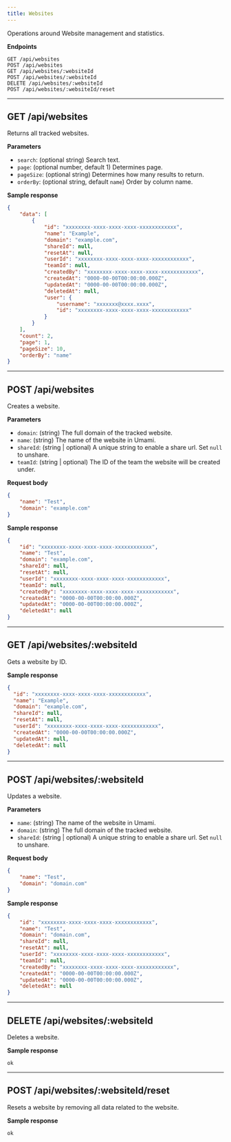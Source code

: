 ```yaml
---
title: Websites
---
```


Operations around Website management and statistics.

**Endpoints**

```text
GET /api/websites
POST /api/websites
GET /api/websites/:websiteId
POST /api/websites/:websiteId
DELETE /api/websites/:websiteId
POST /api/websites/:websiteId/reset
```

---

## GET /api/websites

Returns all tracked websites.

**Parameters**

- `search`: (optional string) Search text.
- `page`: (optional number, default 1) Determines page.
- `pageSize`: (optional string) Determines how many results to return.
- `orderBy`: (optional string, default `name`) Order by column name.

**Sample response**

```json
{
    "data": [
        {
            "id": "xxxxxxxx-xxxx-xxxx-xxxx-xxxxxxxxxxxx",
            "name": "Example",
            "domain": "example.com",
            "shareId": null,
            "resetAt": null,
            "userId": "xxxxxxxx-xxxx-xxxx-xxxx-xxxxxxxxxxxx",
            "teamId": null,
            "createdBy": "xxxxxxxx-xxxx-xxxx-xxxx-xxxxxxxxxxxx",
            "createdAt": "0000-00-00T00:00:00.000Z",
            "updatedAt": "0000-00-00T00:00:00.000Z",
            "deletedAt": null,
            "user": {
                "username": "xxxxxxx@xxxx.xxxx",
                "id": "xxxxxxxx-xxxx-xxxx-xxxx-xxxxxxxxxxxx"
            }
        }
    ],
    "count": 2,
    "page": 1,
    "pageSize": 10,
    "orderBy": "name"
}


```

---

## POST /api/websites

Creates a website.

**Parameters**

- `domain`: (string) The full domain of the tracked website.
- `name`: (string) The name of the website in Umami.
- `shareId`: (string | optional) A unique string to enable a share url. Set `null` to unshare.
- `teamId`: (string | optional) The ID of the team the website will be created under.


**Request body**

```json 
{
    "name": "Test",
    "domain": "example.com"
}
```

**Sample response**

```json
{
    "id": "xxxxxxxx-xxxx-xxxx-xxxx-xxxxxxxxxxxx",
    "name": "Test",
    "domain": "example.com",
    "shareId": null,
    "resetAt": null,
    "userId": "xxxxxxxx-xxxx-xxxx-xxxx-xxxxxxxxxxxx",
    "teamId": null,
    "createdBy": "xxxxxxxx-xxxx-xxxx-xxxx-xxxxxxxxxxxx",
    "createdAt": "0000-00-00T00:00:00.000Z",
    "updatedAt": "0000-00-00T00:00:00.000Z",
    "deletedAt": null
}
```

---

## GET /api/websites/:websiteId

Gets a website by ID.

**Sample response**

```json
{
  "id": "xxxxxxxx-xxxx-xxxx-xxxx-xxxxxxxxxxxx",
  "name": "Example",
  "domain": "example.com",
  "shareId": null,
  "resetAt": null,
  "userId": "xxxxxxxx-xxxx-xxxx-xxxx-xxxxxxxxxxxx",
  "createdAt": "0000-00-00T00:00:00.000Z",
  "updatedAt": null,
  "deletedAt": null
}
```

---

## POST /api/websites/:websiteId

Updates a website.

**Parameters**

- `name`: (string) The name of the website in Umami.
- `domain`: (string) The full domain of the tracked website.
- `shareId`: (string | optional) A unique string to enable a share url. Set `null` to unshare.

**Request body**

```json
{
    "name": "Test",
    "domain": "domain.com"
}
```

**Sample response**

```json
{
    "id": "xxxxxxxx-xxxx-xxxx-xxxx-xxxxxxxxxxxx",
    "name": "Test",
    "domain": "domain.com",
    "shareId": null,
    "resetAt": null,
    "userId": "xxxxxxxx-xxxx-xxxx-xxxx-xxxxxxxxxxxx",
    "teamId": null,
    "createdBy": "xxxxxxxx-xxxx-xxxx-xxxx-xxxxxxxxxxxx",
    "createdAt": "0000-00-00T00:00:00.000Z",
    "updatedAt": "0000-00-00T00:00:00.000Z",
    "deletedAt": null
}
```

---

## DELETE /api/websites/:websiteId

Deletes a website.

**Sample response**

```text
ok
```

---

## POST /api/websites/:websiteId/reset

Resets a website by removing all data related to the website.

**Sample response**

```text
ok
```
